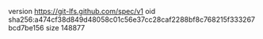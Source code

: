 version https://git-lfs.github.com/spec/v1
oid sha256:a474cf38d849d48058c01c56e37cc28caf2288bf8c768215f333267bcd7be156
size 148877
